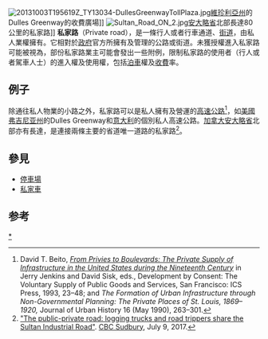 {{globalize|time=2020-01-18T07:20:16+00:00}}
[[File:20131003T195619Z_TY13034-DullesGreenwayTollPlaza.jpg|thumb]][[維珍利亞州|維珍利亞州]]的Dulles Greenway的收費廣場]]
[[File:Sultan_Road_ON_2.jpg|thumb]][[安大略省|安大略省]]北部長達80公里的私家路{{le|蘇丹工業路|Sultan Industrial Road}}]]
'''私家路'''（Private road），是一條行人或者行車通道、[[街道|街道]]，由私人業權擁有。它相對於[[政府|政府]]官方所擁有及管理的公路或街道。未獲授權進入私家路可能被視為{{le|擅自進入|Trespass}}，部份私家路業主可能會發出一些附例，限制私家路的使用者（行人或者駕車人士）的進入權及使用權，包括[[泊車|泊車]]權及[[收費|收費]]率。

==例子==
除通往私人物業的小路之外，私家路可以是私人擁有及營運的[[高速公路|高速公路]]<ref>David T. Beito, [http://www.as.ua.edu/history/html/faculty/beitofromprivies.pdf ''From Privies to Boulevards: The Private Supply of Infrastructure in the United States during the Nineteenth Century''] {{webarchive|url=https://web.archive.org/web/20110720222104/http://www.as.ua.edu/history/html/faculty/beitofromprivies.pdf |date=2011-07-20 }} in Jerry Jenkins and David Sisk, eds., Development by Consent: The Voluntary Supply of Public Goods and Services, San Francisco: ICS Press, 1993, 23–48; and ''The Formation of Urban Infrastructure through Non-Governmental Planning: The Private Places of St. Louis, 1869–1920,'' Journal of Urban History 16 (May 1990), 263–301.</ref>，如[[美國|美國]][[弗吉尼亚州|弗吉尼亚州]]的Dulles Greenway和[[意大利|意大利]]的個別私人高速公路。[[加拿大|加拿大]][[安大略省|安大略省]]北部亦有長達{{convert|80|km}}，是連接兩條主要的省道唯一道路的私家路<ref name=pproad>[http://www.cbc.ca/news/canada/sudbury/sultan-industrial-road-northern-ontario-1.4192471 "The public-private road: logging trucks and road trippers share the Sultan Industrial Road"]. [[CBCS-FM|CBC Sudbury]], July 9, 2017.</ref>。

==參見==
*[[停車場|停車場]]
*[[私家車|私家車]]

==参考==
{{reflist}}

{{transp-stub}}

[[Category:私家路|*]]